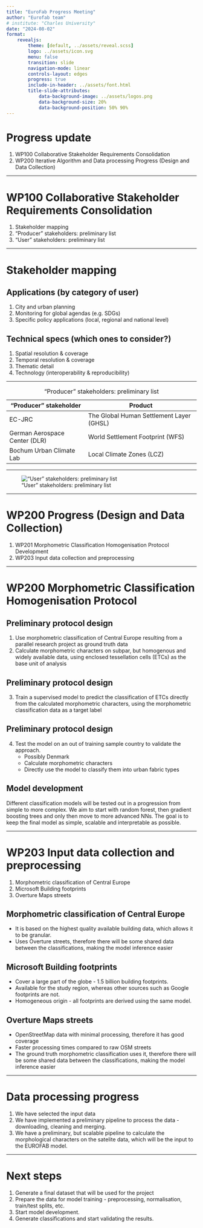 ```yaml
---
title: "EuroFab Progress Meeting"
author: "Eurofab team"
# institute: "Charles University"
date: "2024-08-02"
format:
    revealjs:
        theme: [default, ../assets/reveal.scss]
        logo: ../assets/icon.svg
        menu: false
        transition: slide
        navigation-mode: linear
        controls-layout: edges
        progress: true
        include-in-header: ../assets/font.html
        title-slide-attributes:
            data-background-image: ../assets/logos.png
            data-background-size: 20%
            data-background-position: 50% 90%
---
```


# Progress update
1. WP100 Collaborative Stakeholder Requirements Consolidation
2. WP200 Iterative Algorithm and Data processing Progress (Design and Data Collection)

---


# WP100 Collaborative Stakeholder Requirements Consolidation

1. Stakeholder mapping​
2. “Producer” stakeholders: preliminary list
3. “User” stakeholders: preliminary list


---

# Stakeholder mapping​

## Applications (by category of user)
1. City and urban planning
2. Monitoring for global agendas (e.g. SDGs)
3. Specific policy applications (local, regional and national level)

## Technical specs (which ones to consider?)
1. Spatial resolution & coverage
2. Temporal resolution & coverage
3. Thematic detail
4. Technology (interoperability & reproducibility)

---

| “Producer” stakeholder        | Product                                   |
|-------------------------------|-------------------------------------------|
| EC-JRC                        | The  Global Human Settlement Layer (GHSL) |
| German Aerospace Center (DLR) | World Settlement Footprint (WFS)          |
| Bochum Urban Climate Lab      | Local Climate Zones (LCZ)                 |

: “Producer” stakeholders: preliminary list

---


![“User” stakeholders: preliminary list](../figures/progress_august/user_table.png)

---

# WP200 Progress (Design and Data Collection)

1. WP201 Morphometric Classification Homogenisation Protocol Development
2. WP203 Input data collection and preprocessing

---

# WP200 Morphometric Classification Homogenisation Protocol

## Preliminary protocol design
1. Use morphometric classification of Central Europe resulting from a parallel research project as ground truth data
2. Calculate morphometric characters on subpar, but homogenous and widely available data, using enclosed tessellation cells (ETCs) as the base unit of analysis

## Preliminary protocol design
3. Train a supervised model to predict the classification of ETCs directly from the calculated morphometric characters, using the morphometric classification data as a target label

## Preliminary protocol design
4. Test the model on an out of training sample country to validate the approach.
    - Possibly Denmark
    - Calculate morphometric characters
    - Directly use the model to classify them into urban fabric types


## Model development
Different classification models will be tested out in a progression from simple to more complex. We aim to start with random forest, then gradient boosting trees and only then move to more advanced NNs. The goal is to keep the final model as simple, scalable and interpretable as possible.

---

# WP203 Input data collection and preprocessing

1. Morphometric classification of Central Europe
2. Microsoft Building footprints
3. Overture Maps streets



## Morphometric classification of Central Europe
- It is based on the highest quality available building data, which allows it to be granular.
- Uses Overture streets, therefore there will be some shared data between the classifications, making the model inference easier

## Microsoft Building footprints
- Cover a large part of the globe - 1.5 billion building footprints.
- Available for the study region, whereas other sources such as Google footprints are not.
- Homogeneous origin - all footprints are derived using the same model.

## Overture Maps streets
- OpenStreetMap data with minimal processing, therefore it has good coverage
- Faster processing times compared to raw OSM streets
- The ground truth morphometric classification uses it, therefore there will be some shared data between the classifications, making the model inference easier


---

# Data processing progress
1. We have selected the input data
2. We have implemented a preliminary pipeline to process the data - downloading, cleaning and merging.
3. We have a preliminary, but scalable pipeline to calculate the morphological characters on the satelite data, which will be the input to the EUROFAB model.


---

# Next steps
1. Generate a final dataset that will be used for the project
2. Prepare the data for model training - preprocessing, normalisation, train/test splits, etc.
3. Start model development.
4. Generate classifications and start validating the results.




